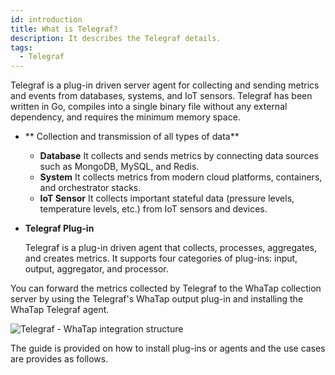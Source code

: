 ```yaml
---
id: introduction
title: What is Telegraf?
description: It describes the Telegraf details.
tags:
  - Telegraf
---
```



Telegraf is a plug-in driven server agent for collecting and sending metrics and events from databases, systems, and IoT sensors. Telegraf has been written in Go, compiles into a single binary file without any external dependency, and requires the minimum memory space.

-   ** Collection and transmission of all types of data**
    -   **Database**
          It collects and sends metrics by connecting data sources such as MongoDB, MySQL, and Redis. 
    -   **System**
          It collects metrics from modern cloud platforms, containers, and orchestrator stacks. 
    -   **IoT Sensor**
          It collects important stateful data (pressure levels, temperature levels, etc.) from IoT sensors and devices.
-   **Telegraf Plug-in**

      Telegraf is a plug-in driven agent that collects, processes, aggregates, and creates metrics. It supports four categories of plug-ins: input, output, aggregator, and processor.

You can forward the metrics collected by Telegraf to the WhaTap collection server by using the Telegraf's WhaTap output plug-in and installing the WhaTap Telegraf agent. 

![Telegraf - WhaTap integration structure](/img/blog_46_01.png)

The guide is provided on how to install plug-ins or agents and the use cases are provides as follows.

<DocCardList/>

<!-- 
수집된 데이터는 whatap의 프로젝트 내부에서 확인 가능합니다.
-->
